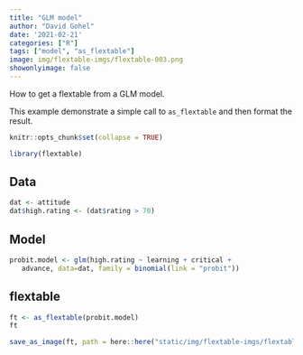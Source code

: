 ```yaml
---
title: "GLM model"
author: "David Gohel"
date: '2021-02-21'
categories: ["R"]
tags: ["model", "as_flextable"]
image: img/flextable-imgs/flextable-003.png
showonlyimage: false
---
```



How to get a flextable from a GLM model.

This example demonstrate a simple 
call to `as_flextable` and then format the result.

<!--more-->

```r
knitr::opts_chunk$set(collapse = TRUE)
```


```r
library(flextable)
```

## Data

```r
dat <- attitude
dat$high.rating <- (dat$rating > 70)
```

## Model

```r
probit.model <- glm(high.rating ~ learning + critical +
   advance, data=dat, family = binomial(link = "probit"))
```

## flextable

```r
ft <- as_flextable(probit.model)
ft
```


```r
save_as_image(ft, path = here::here("static/img/flextable-imgs/flextable-003.png"), webshot = "webshot2")
```

